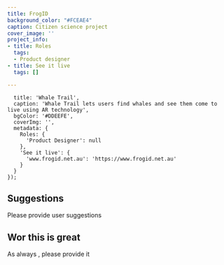 ```yaml
---
title: FrogID
background_color: "#FCEAE4"
caption: Citizen science project
cover_image: ''
project_info:
- title: Roles
  tags:
  - Product designer
- title: See it live
  tags: []

---
```

    
      title: 'Whale Trail',
      caption: 'Whale Trail lets users find whales and see them come to live using AR technology',
      bgColor: '#DDEEFE',
      coverImg: '',
      metadata: {
        Roles: {
          'Product Designer': null
        },
        'See it live': {
          'www.frogid.net.au': 'https://www.frogid.net.au'
        }
      }
    });

## Suggestions

Please provide user suggestions

## Wor this is great

As always , please provide it